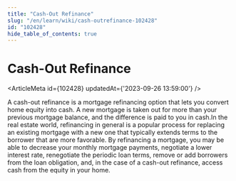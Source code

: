 ```yaml
---
title: "Cash-Out Refinance"
slug: "/en/learn/wiki/cash-outrefinance-102428"
id: "102428"
hide_table_of_contents: true
---
```



# Cash-Out Refinance

<ArticleMeta id={102428} updatedAt={'2023-09-26 13:59:00'} />
<div className='border-solid border-b border-t-0 my-4 border-[var(--ifm-color-gray-300)]' />

A cash-out refinance is a mortgage refinancing option that lets you convert home equity into cash. A new mortgage is taken out for more than your previous mortgage balance, and the difference is paid to you in cash.In the real estate world, refinancing in general is a popular process for replacing an existing mortgage with a new one that typically extends terms to the borrower that are more favorable. By refinancing a mortgage, you may be able to decrease your monthly mortgage payments, negotiate a lower interest rate, renegotiate the periodic loan terms, remove or add borrowers from the loan obligation, and, in the case of a cash-out refinance, access cash from the equity in your home.

